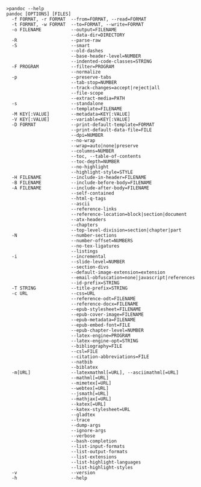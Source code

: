 ```
>pandoc --help
pandoc [OPTIONS] [FILES]
  -f FORMAT, -r FORMAT  --from=FORMAT, --read=FORMAT
  -t FORMAT, -w FORMAT  --to=FORMAT, --write=FORMAT
  -o FILENAME           --output=FILENAME
                        --data-dir=DIRECTORY
  -R                    --parse-raw
  -S                    --smart
                        --old-dashes
                        --base-header-level=NUMBER
                        --indented-code-classes=STRING
  -F PROGRAM            --filter=PROGRAM
                        --normalize
  -p                    --preserve-tabs
                        --tab-stop=NUMBER
                        --track-changes=accept|reject|all
                        --file-scope
                        --extract-media=PATH
  -s                    --standalone
                        --template=FILENAME
  -M KEY[:VALUE]        --metadata=KEY[:VALUE]
  -V KEY[:VALUE]        --variable=KEY[:VALUE]
  -D FORMAT             --print-default-template=FORMAT
                        --print-default-data-file=FILE
                        --dpi=NUMBER
                        --no-wrap
                        --wrap=auto|none|preserve
                        --columns=NUMBER
                        --toc, --table-of-contents
                        --toc-depth=NUMBER
                        --no-highlight
                        --highlight-style=STYLE
  -H FILENAME           --include-in-header=FILENAME
  -B FILENAME           --include-before-body=FILENAME
  -A FILENAME           --include-after-body=FILENAME
                        --self-contained
                        --html-q-tags
                        --ascii
                        --reference-links
                        --reference-location=block|section|document
                        --atx-headers
                        --chapters
                        --top-level-division=section|chapter|part
  -N                    --number-sections
                        --number-offset=NUMBERS
                        --no-tex-ligatures
                        --listings
  -i                    --incremental
                        --slide-level=NUMBER
                        --section-divs
                        --default-image-extension=extension
                        --email-obfuscation=none|javascript|references
                        --id-prefix=STRING
  -T STRING             --title-prefix=STRING
  -c URL                --css=URL
                        --reference-odt=FILENAME
                        --reference-docx=FILENAME
                        --epub-stylesheet=FILENAME
                        --epub-cover-image=FILENAME
                        --epub-metadata=FILENAME
                        --epub-embed-font=FILE
                        --epub-chapter-level=NUMBER
                        --latex-engine=PROGRAM
                        --latex-engine-opt=STRING
                        --bibliography=FILE
                        --csl=FILE
                        --citation-abbreviations=FILE
                        --natbib
                        --biblatex
  -m[URL]               --latexmathml[=URL], --asciimathml[=URL]
                        --mathml[=URL]
                        --mimetex[=URL]
                        --webtex[=URL]
                        --jsmath[=URL]
                        --mathjax[=URL]
                        --katex[=URL]
                        --katex-stylesheet=URL
                        --gladtex
                        --trace
                        --dump-args
                        --ignore-args
                        --verbose
                        --bash-completion
                        --list-input-formats
                        --list-output-formats
                        --list-extensions
                        --list-highlight-languages
                        --list-highlight-styles
  -v                    --version
  -h                    --help
```